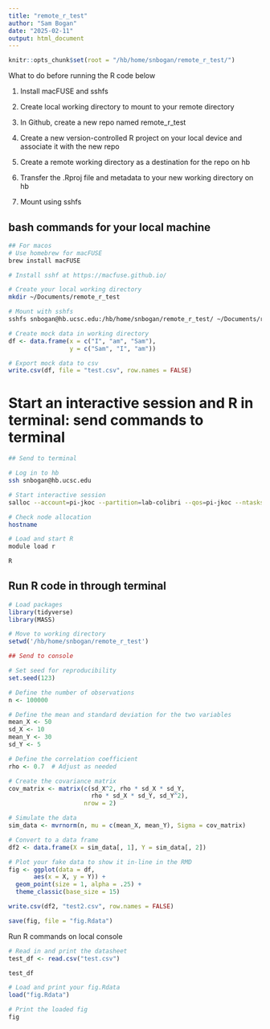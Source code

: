 ```yaml
---
title: "remote_r_test"
author: "Sam Bogan"
date: "2025-02-11"
output: html_document
---
```


```r

knitr::opts_chunk$set(root = "/hb/home/snbogan/remote_r_test/")

```

What to do before running the R code below

1. Install macFUSE and sshfs

2. Create local working directory to mount to your remote directory

3. In Github, create a new repo named remote_r_test

4. Create a new version-controlled R project on your local device and associate it with the new repo

5. Create a remote working directory as a destination for the repo on hb

6. Transfer the .Rproj file and metadata to your new working directory on hb

7. Mount using sshfs 

## bash commands for your local machine

```bash

## For macos
# Use homebrew for macFUSE
brew install macFUSE

# Install sshf at https://macfuse.github.io/

# Create your local working directory
mkdir ~/Documents/remote_r_test

# Mount with sshfs
sshfs snbogan@hb.ucsc.edu:/hb/home/snbogan/remote_r_test/ ~/Documents/remote_r_test

```

```r

# Create mock data in working directory
df <- data.frame(x = c("I", "am", "Sam"),
                 y = c("Sam", "I", "am"))

# Export mock data to csv
write.csv(df, file = "test.csv", row.names = FALSE)

```


# Start an interactive session and R in terminal: send commands to terminal

```bash

## Send to terminal

# Log in to hb
ssh snbogan@hb.ucsc.edu

# Start interactive session
salloc --account=pi-jkoc --partition=lab-colibri --qos=pi-jkoc --ntasks=1 --cpus-per-task=4 --mem=16G --time=04:00:00

# Check node allocation
hostname

# Load and start R
module load r

R

```

## Run R code in through terminal

```r

# Load packages
library(tidyverse)
library(MASS)

# Move to working directory
setwd('/hb/home/snbogan/remote_r_test')

## Send to console

# Set seed for reproducibility
set.seed(123)

# Define the number of observations
n <- 100000

# Define the mean and standard deviation for the two variables
mean_X <- 50
sd_X <- 10
mean_Y <- 30
sd_Y <- 5

# Define the correlation coefficient
rho <- 0.7  # Adjust as needed

# Create the covariance matrix
cov_matrix <- matrix(c(sd_X^2, rho * sd_X * sd_Y, 
                       rho * sd_X * sd_Y, sd_Y^2), 
                     nrow = 2)

# Simulate the data
sim_data <- mvrnorm(n, mu = c(mean_X, mean_Y), Sigma = cov_matrix)

# Convert to a data frame
df2 <- data.frame(X = sim_data[, 1], Y = sim_data[, 2])

# Plot your fake data to show it in-line in the RMD
fig <- ggplot(data = df,
       aes(x = X, y = Y)) +
  geom_point(size = 1, alpha = .25) +
  theme_classic(base_size = 15)

write.csv(df2, "test2.csv", row.names = FALSE)

save(fig, file = "fig.Rdata")

```

Run R commands on local console

```r

# Read in and print the datasheet
test_df <- read.csv("test.csv")

test_df

# Load and print your fig.Rdata
load("fig.Rdata")

# Print the loaded fig
fig

```



